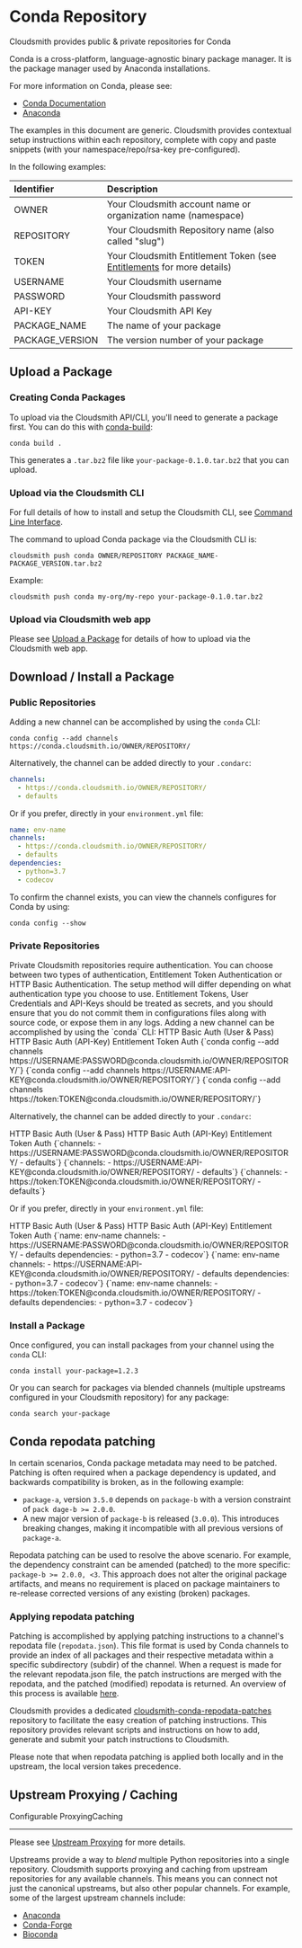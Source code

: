 

# Conda Repository

Cloudsmith provides public & private repositories for Conda

Conda is a cross-platform, language-agnostic binary package manager. It is the package manager used by Anaconda installations. 

For more information on Conda, please see:

- [Conda Documentation](https://docs.conda.io/)
- [Anaconda](https://www.anaconda.com/)

<Note variant="note" headline="Contextual Documentation">
  The examples in this document are generic. Cloudsmith provides contextual setup instructions within each repository, complete with copy and paste snippets (with your namespace/repo/rsa-key pre-configured).
</Note>

In the following examples:

| Identifier      | Description                                                                               |
| :-------------- | :---------------------------------------------------------------------------------------- |
| OWNER           | Your Cloudsmith account name or organization name (namespace)                             |
| REPOSITORY      | Your Cloudsmith Repository name (also called "slug")                                      |
| TOKEN           | Your Cloudsmith Entitlement Token (see [Entitlements](/software-distribution/entitlement-tokens) for more details) |
| USERNAME        | Your Cloudsmith username                                                                  |
| PASSWORD        | Your Cloudsmith password                                                                  |
| API-KEY         | Your Cloudsmith API Key                                                                   |
| PACKAGE_NAME    | The name of your package                                                                  |
| PACKAGE_VERSION | The version number of your package                                                        |

## Upload a Package

### Creating Conda Packages

To upload via the Cloudsmith API/CLI, you'll need to generate a package first. You can do this with [conda-build](https://docs.conda.io/projects/conda-build/en/latest/index.html):

```
conda build .
```

This generates a `.tar.bz2` file like `your-package-0.1.0.tar.bz2` that you can upload.

### Upload via the Cloudsmith CLI

For full details of how to install and setup the Cloudsmith CLI, see [Command Line Interface](/developer-tools/cli).

The command to upload Conda package via the Cloudsmith CLI is: 

```shell
cloudsmith push conda OWNER/REPOSITORY PACKAGE_NAME-PACKAGE_VERSION.tar.bz2
```

Example:

```shell
cloudsmith push conda my-org/my-repo your-package-0.1.0.tar.bz2
```

### Upload via Cloudsmith web app

Please see [Upload a Package](/artifact-management/package-upload) for details of how to upload via the Cloudsmith web app.

## Download / Install a Package

### Public Repositories

Adding a new channel can be accomplished by using the `conda` CLI:

```shell
conda config --add channels https://conda.cloudsmith.io/OWNER/REPOSITORY/
```

Alternatively, the channel can be added directly to your `.condarc`:

```yaml
channels:
  - https://conda.cloudsmith.io/OWNER/REPOSITORY/
  - defaults
```

Or if you prefer, directly in your `environment.yml` file:

```yaml
name: env-name
channels:
  - https://conda.cloudsmith.io/OWNER/REPOSITORY/
  - defaults
dependencies:
  - python=3.7
  - codecov
```

To confirm the channel exists, you can view the channels configures for Conda by using:

```shell
conda config --show
```

### Private Repositories

<Note variant="note" headline="Private Repositories">
Private Cloudsmith repositories require authentication.  You can choose between two types of authentication, Entitlement Token Authentication or HTTP Basic Authentication. 
The setup method will differ depending on what authentication type you choose to use.
</Note>

<Note variant="warning" headline="Warning">
Entitlement Tokens, User Credentials and API-Keys should be treated as secrets, and you should ensure that you do not commit them in configurations files along with source code, or expose them in any logs.
</Note>
Adding a new channel can be accomplished by using the `conda` CLI:

<Tabs defaultValue="auth1">
  <TabsList>
    <TabsTrigger value="auth1">HTTP Basic Auth (User & Pass)</TabsTrigger>
    <TabsTrigger value="auth2">HTTP Basic Auth (API-Key)</TabsTrigger>
    <TabsTrigger value="auth3">Entitlement Token Auth</TabsTrigger>
  </TabsList>
  <TabsContent value="auth1">
    <CodeBlock lang="shell" header={true}>
      {`conda config --add channels https://USERNAME:PASSWORD@conda.cloudsmith.io/OWNER/REPOSITORY/`}
    </CodeBlock>
  </TabsContent>
  <TabsContent value="auth2">
    <CodeBlock lang="shell" header={true}>
      {`conda config --add channels https://USERNAME:API-KEY@conda.cloudsmith.io/OWNER/REPOSITORY/`}
    </CodeBlock>
  </TabsContent>
  <TabsContent value="auth3">
    <CodeBlock lang="shell" header={true}>
      {`conda config --add channels https://token:TOKEN@conda.cloudsmith.io/OWNER/REPOSITORY/`}
    </CodeBlock>
  </TabsContent>
</Tabs>

Alternatively, the channel can be added directly to your `.condarc`:

<Tabs defaultValue="auth1">
  <TabsList>
    <TabsTrigger value="auth1">HTTP Basic Auth (User & Pass)</TabsTrigger>
    <TabsTrigger value="auth2">HTTP Basic Auth (API-Key)</TabsTrigger>
    <TabsTrigger value="auth3">Entitlement Token Auth</TabsTrigger>
  </TabsList>
  <TabsContent value="auth1">
    <CodeBlock lang="yaml" header={true}>
      {`channels:
  - https://USERNAME:PASSWORD@conda.cloudsmith.io/OWNER/REPOSITORY/
  - defaults`}
    </CodeBlock>
  </TabsContent>
  <TabsContent value="auth2">
    <CodeBlock lang="yaml" header={true}>
      {`channels:
  - https://USERNAME:API-KEY@conda.cloudsmith.io/OWNER/REPOSITORY/
  - defaults`}
    </CodeBlock>
  </TabsContent>
  <TabsContent value="auth3">
    <CodeBlock lang="yaml" header={true}>
      {`channels:
  - https://token:TOKEN@conda.cloudsmith.io/OWNER/REPOSITORY/
  - defaults`}
    </CodeBlock>
  </TabsContent>
</Tabs>

Or if you prefer, directly in your `environment.yml` file:

<Tabs defaultValue="auth1">
  <TabsList>
    <TabsTrigger value="auth1">HTTP Basic Auth (User & Pass)</TabsTrigger>
    <TabsTrigger value="auth2">HTTP Basic Auth (API-Key)</TabsTrigger>
    <TabsTrigger value="auth3">Entitlement Token Auth</TabsTrigger>
  </TabsList>
  <TabsContent value="auth1">
    <CodeBlock lang="yaml" header={true}>
      {`name: env-name
channels:
  - https://USERNAME:PASSWORD@conda.cloudsmith.io/OWNER/REPOSITORY/
  - defaults
dependencies:
  - python=3.7
  - codecov`}
    </CodeBlock>
  </TabsContent>
  <TabsContent value="auth2">
    <CodeBlock lang="yaml" header={true}>
      {`name: env-name
channels:
  - https://USERNAME:API-KEY@conda.cloudsmith.io/OWNER/REPOSITORY/
  - defaults
dependencies:
  - python=3.7
  - codecov`}
    </CodeBlock>
  </TabsContent>
  <TabsContent value="auth3">
    <CodeBlock lang="yaml" header={true}>
      {`name: env-name
channels:
  - https://token:TOKEN@conda.cloudsmith.io/OWNER/REPOSITORY/
  - defaults
dependencies:
  - python=3.7
  - codecov`}
    </CodeBlock>
  </TabsContent>
</Tabs>

### Install a Package

Once configured, you can install packages from your channel using the `conda` CLI:

```shell
conda install your-package=1.2.3
```

Or you can search for packages via blended channels (multiple upstreams configured in your Cloudsmith repository) for any package:

```shell
conda search your-package
```

## Conda repodata patching

In certain scenarios, Conda package metadata may need to be patched. Patching is often required when a package dependency is updated, and backwards compatibility is broken, as in the following example:

- `package-a`, version `3.5.0` depends on `package-b` with a version constraint of `pack dage-b >= 2.0.0`.
- A new major version of `package-b` is released (`3.0.0`). This introduces breaking changes, making it incompatible with all previous versions of `package-a`.

Repodata patching can be used to resolve the above scenario. For example, the dependency constraint can be amended (patched) to the more specific: `package-b >= 2.0.0, <3`. This approach does not alter the original package artifacts, and means no requirement is placed on package maintainers to re-release corrected versions of any existing (broken) packages.

### Applying repodata patching

Patching is accomplished by applying patching instructions to a channel's repodata file (`repodata.json`). This file format is used by Conda channels to provide an index of all packages and their respective metadata within a specific subdirectory (subdir) of the channel. When a request is made for the relevant repodata.json file, the patch instructions are merged with the repodata, and the patched (modified) repodata is returned. An overview of this process is available [here](https://bioconda.github.io/developer/repodata_patching.html).

Cloudsmith provides a dedicated [cloudsmith-conda-repodata-patches](https://github.com/cloudsmith-io/cloudsmith-conda-repodata-patches) repository to facilitate the easy creation of patching instructions. This repository provides relevant scripts and instructions on how to add, generate and submit your patch instructions to Cloudsmith.

Please note that when repodata patching is applied both locally and in the upstream, the local version takes precedence. 

## Upstream Proxying / Caching

<Tag variant="dark-green" theme="legacy">Configurable Proxying</Tag><Tag variant="orange" theme="legacy">Caching</Tag>

---

Please see [Upstream Proxying](/repositories/upstreams) for more details.

Upstreams provide a way to _blend_ multiple Python repositories into a single repository. Cloudsmith supports proxying and caching from upstream repositories for any available channels. This means you can connect not just the canonical upstreams, but also other popular channels. For example, some of the largest upstream channels include:
- [Anaconda](https://repo.anaconda.com/pkgs/main)
- [Conda-Forge](https://conda.anaconda.org/conda-forge)
- [Bioconda](https://conda.anaconda.org/bioconda)
